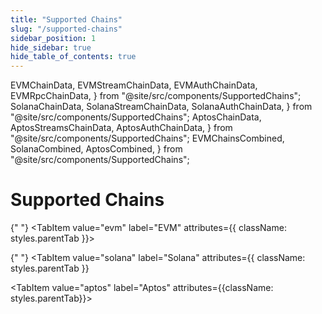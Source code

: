 ```yaml
---
title: "Supported Chains"
slug: "/supported-chains"
sidebar_position: 1
hide_sidebar: true
hide_table_of_contents: true
---
```


  EVMChainData,
  EVMStreamChainData,
  EVMAuthChainData,
  EVMRpcChainData,
} from "@site/src/components/SupportedChains";
  SolanaChainData,
  SolanaStreamChainData,
  SolanaAuthChainData,
} from "@site/src/components/SupportedChains";
  AptosChainData,
  AptosStreamsChainData,
  AptosAuthChainData,
} from "@site/src/components/SupportedChains";
  EVMChainsCombined,
  SolanaCombined,
  AptosCombined,
} from "@site/src/components/SupportedChains";

# Supported Chains

<Tabs groupId="list" queryString>

{" "}
<TabItem value="evm" label="EVM" attributes={{ className: styles.parentTab }}>
  <div>
    <EVMChainsCombined />
  </div>
</TabItem>

{" "}
<TabItem
  value="solana"
  label="Solana"
  attributes={{ className: styles.parentTab }}
>
  <div>
    <SolanaCombined />
  </div>
</TabItem>

  <TabItem value="aptos" label="Aptos" attributes={{className: styles.parentTab}}>
    <div>
      <AptosCombined />
    </div>
  </TabItem> 
</Tabs>
